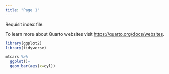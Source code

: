 ```yaml
---
title: "Page 1"
---
```


Requisit index file.

To learn more about Quarto websites visit <https://quarto.org/docs/websites>.

```r
library(ggplot2)
library(tidyverse)

mtcars %>% 
  ggplot()+
  geom_bar(aes(x=cyl))

```
